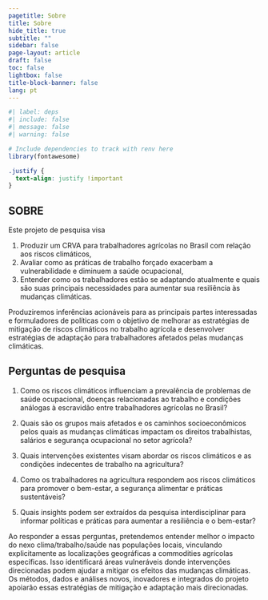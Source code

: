 ```yaml
---
pagetitle: Sobre
title: Sobre
hide_title: true
subtitle: ""
sidebar: false
page-layout: article
draft: false
toc: false
lightbox: false
title-block-banner: false
lang: pt
---
```


```r
#| label: deps
#| include: false
#| message: false
#| warning: false

# Include dependencies to track with renv here
library(fontawesome)
```

:::{.column-body-outset}

```css
.justify {
  text-align: justify !important
}
```

::: {.justify}

## SOBRE

Este projeto de pesquisa visa

1. Produzir um CRVA para trabalhadores agrícolas no Brasil com relação aos riscos climáticos,
2. Avaliar como as práticas de trabalho forçado exacerbam a vulnerabilidade e diminuem a saúde ocupacional,
3. Entender como os trabalhadores estão se adaptando atualmente e quais são suas principais necessidades para aumentar sua resiliência às mudanças climáticas.

Produziremos inferências acionáveis para as principais partes interessadas e formuladores de políticas com o objetivo de melhorar as estratégias de mitigação de riscos climáticos no trabalho agrícola e desenvolver estratégias de adaptação para trabalhadores afetados pelas mudanças climáticas.

## Perguntas de pesquisa

1. Como os riscos climáticos influenciam a prevalência de problemas de saúde ocupacional, doenças relacionadas ao trabalho e condições análogas à escravidão entre trabalhadores agrícolas no Brasil?

2. Quais são os grupos mais afetados e os caminhos socioeconômicos pelos quais as mudanças climáticas impactam os direitos trabalhistas, salários e segurança ocupacional no setor agrícola?
3. Quais intervenções existentes visam abordar os riscos climáticos e as condições indecentes de trabalho na agricultura?
4. Como os trabalhadores na agricultura respondem aos riscos climáticos para promover o bem-estar, a segurança alimentar e práticas sustentáveis?
5. Quais insights podem ser extraídos da pesquisa interdisciplinar para informar políticas e práticas para aumentar a resiliência e o bem-estar?

Ao responder a essas perguntas, pretendemos entender melhor o impacto do nexo clima/trabalho/saúde nas populações locais, vinculando explicitamente as localizações geográficas a commodities agrícolas específicas. Isso identificará áreas vulneráveis donde intervenções direcionadas podem ajudar a mitigar os efeitos das mudanças climáticas. Os métodos, dados e análises novos, inovadores e integrados do projeto apoiarão essas estratégias de mitigação e adaptação mais direcionadas.

::: 

:::

